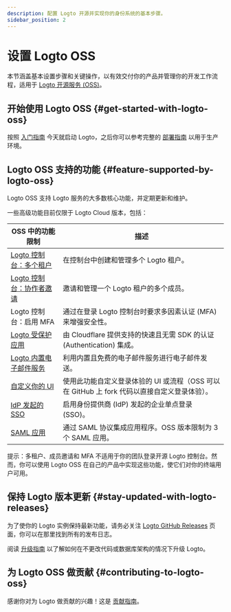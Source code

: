 ```yaml
---
description: 配置 Logto 开源并实现你的身份系统的基本步骤。
sidebar_position: 2
---
```


# 设置 Logto OSS

本节涵盖基本设置步骤和关键操作，以有效交付你的产品并管理你的开发工作流程，适用于 [Logto 开源服务 (OSS)](https://github.com/logto-io/logto)。

## 开始使用 Logto OSS \{#get-started-with-logto-oss}

按照 [入门指南](/logto-oss/get-started-with-oss/) 今天就启动 Logto，之后你可以参考完整的 [部署指南](/logto-oss/deployment-and-configuration) 以用于生产环境。

## Logto OSS 支持的功能 \{#feature-supported-by-logto-oss}

Logto OSS 支持 Logto 服务的大多数核心功能，并定期更新和维护。

一些高级功能目前仅限于 Logto Cloud 版本，包括：

| OSS 中的功能限制                                                                    | 描述                                                                                                                                               |
| ----------------------------------------------------------------------------------- | -------------------------------------------------------------------------------------------------------------------------------------------------- |
| [Logto 控制台：多个租户](/logto-cloud/tenant-settings)                              | 在控制台中创建和管理多个 Logto 租户。                                                                                                              |
| [Logto 控制台：协作者邀请](/logto-cloud/tenant-member-management)                    | 邀请和管理一个 Logto 租户的多个成员。                                                                                                              |
| Logto 控制台：启用 MFA                                                               | 通过在登录 Logto 控制台时要求多因素认证 (MFA) 来增强安全性。                                                                                       |
| [Logto 受保护应用](/integrate-logto/protected-app)                                   | 由 Cloudflare 提供支持的快速且无需 SDK 的认证 (Authentication) 集成。                                                                              |
| [Logto 内置电子邮件服务](/connectors/email-connectors/built-in-email-service)        | 利用内置且免费的电子邮件服务进行电子邮件发送。                                                                                                      |
| [自定义你的 UI](/customization/bring-your-ui)                                       | 使用此功能自定义登录体验的 UI 或流程（OSS 可以在 GitHub 上 fork 代码以直接自定义登录体验）。                                                       |
| [IdP 发起的 SSO](/end-user-flows/enterprise-sso/idp-initiated-sso)                  | 启用身份提供商 (IdP) 发起的企业单点登录 (SSO)。                                                                                                    |
| [SAML 应用](/integrate-logto/saml-app)                                              | 通过 SAML 协议集成应用程序。OSS 版本限制为 3 个 SAML 应用。                                                                                        |

提示：多租户、成员邀请和 MFA 不适用于你的团队登录开源 Logto 控制台。然而，你可以使用 Logto OSS 在自己的产品中实现这些功能，使它们对你的终端用户可用。

## 保持 Logto 版本更新 \{#stay-updated-with-logto-releases}

为了使你的 Logto 实例保持最新功能，请务必关注 [Logto GitHub Releases](https://github.com/logto-io/logto/releases) 页面，你可以在那里找到所有的发布日志。

阅读 [升级指南](/logto-oss/upgrading-oss-version) 以了解如何在不更改代码或数据库架构的情况下升级 Logto。

## 为 Logto OSS 做贡献 \{#contributing-to-logto-oss}

感谢你对为 Logto 做贡献的兴趣！这是 [贡献指南](/logto-oss/contribution)。